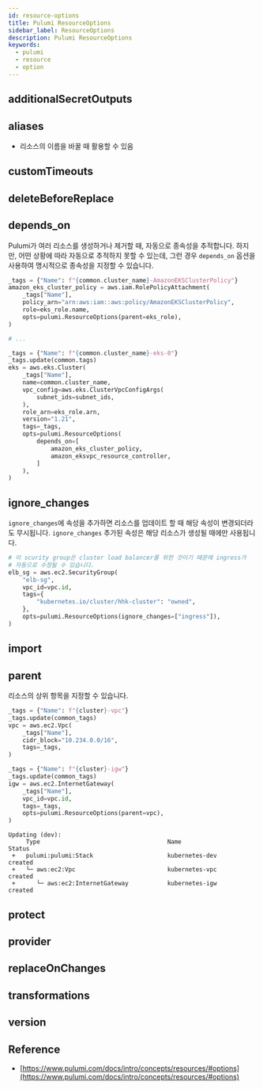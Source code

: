 ```yaml
---
id: resource-options
title: Pulumi ResourceOptions
sidebar_label: ResourceOptions
description: Pulumi ResourceOptions
keywords:
  - pulumi
  - resource
  - option
---
```


## additionalSecretOutputs

## aliases

- 리소스의 이름을 바꿀 때 활용할 수 있음

## customTimeouts

## deleteBeforeReplace

## depends_on

Pulumi가 여러 리소스를 생성하거나 제거할 때, 자동으로 종속성을 추적합니다. 하지만, 어떤 상황에 따라 자동으로 추적하지 못할 수 있는데, 그런 경우 `depends_on` 옵션을 사용하여 명시적으로 종속성을 지정할 수 있습니다.

```python {22-27}
_tags = {"Name": f"{common.cluster_name}-AmazonEKSClusterPolicy"}
amazon_eks_cluster_policy = aws.iam.RolePolicyAttachment(
    _tags["Name"],
    policy_arn="arn:aws:iam::aws:policy/AmazonEKSClusterPolicy",
    role=eks_role.name,
    opts=pulumi.ResourceOptions(parent=eks_role),
)

# ...

_tags = {"Name": f"{common.cluster_name}-eks-0"}
_tags.update(common.tags)
eks = aws.eks.Cluster(
    _tags["Name"],
    name=common.cluster_name,
    vpc_config=aws.eks.ClusterVpcConfigArgs(
        subnet_ids=subnet_ids,
    ),
    role_arn=eks_role.arn,
    version="1.21",
    tags=_tags,
    opts=pulumi.ResourceOptions(
        depends_on=[
            amazon_eks_cluster_policy,
            amazon_eksvpc_resource_controller,
        ]
    ),
)
```

## ignore_changes

`ignore_changes`에 속성을 추가하면 리소스를 업데이트 할 때 해당 속성이 변경되더라도 무시됩니다. `ignore_changes` 추가된 속성은 해당 리소스가 생성될 때에만 사용됩니다.

```python {9}
# 이 scurity group은 cluster load balancer를 위한 것이기 때문에 ingress가
# 자동으로 수정될 수 있습니다.
elb_sg = aws.ec2.SecurityGroup(
    "elb-sg",
    vpc_id=vpc.id,
    tags={
        "kubernetes.io/cluster/hhk-cluster": "owned",
    },
    opts=pulumi.ResourceOptions(ignore_changes=["ingress"]),
)
```

## import

## parent

리소스의 상위 항목을 지정할 수 있습니다.

```python {15}
_tags = {"Name": f"{cluster}-vpc"}
_tags.update(common_tags)
vpc = aws.ec2.Vpc(
    _tags["Name"],
    cidr_block="10.234.0.0/16",
    tags=_tags,
)

_tags = {"Name": f"{cluster}-igw"}
_tags.update(common_tags)
igw = aws.ec2.InternetGateway(
    _tags["Name"],
    vpc_id=vpc.id,
    tags=_tags,
    opts=pulumi.ResourceOptions(parent=vpc),
)
```

```shell
Updating (dev):
     Type                                    Name                                Status
 +   pulumi:pulumi:Stack                     kubernetes-dev                      created
 +   └─ aws:ec2:Vpc                          kubernetes-vpc                      created
 +      └─ aws:ec2:InternetGateway           kubernetes-igw                      created
```

## protect

## provider

## replaceOnChanges

## transformations

## version

## Reference

- [https://www.pulumi.com/docs/intro/concepts/resources/#options](https://www.pulumi.com/docs/intro/concepts/resources/#options)
